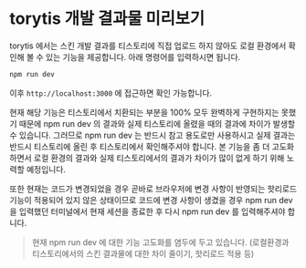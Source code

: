 # torytis 개발 결과물 미리보기

torytis 에서는 스킨 개발 결과를 티스토리에 직접 업로드 하지 않아도 로컬 환경에서 확인해 볼 수 있는 기능을 제공합니다. 아래 명령어를 입력하시면 됩니다.

```bash
npm run dev
```

이후 `http://localhost:3000` 에 접근하면 확인 가능합니다.

현재 해당 기능은 티스토리에서 치환되는 부분을 100% 모두 완벽하게 구현하지는 못했기 때문에 npm run dev 의 결과와 실제 티스토리에 올렸을 때의 결과에 차이가 발생할 수 있습니다. 그러므로 npm run dev 는 반드시 참고 용도로만 사용하시고 실제 결과는 반드시 티스토리에 올린 후 티스토리에서 확인해주셔야 합니다.
본 기능을 좀 더 고도화 하면서 로컬 환경의 결과와 실제 티스토리에서의 결과가 차이가 많이 없게 하기 위해 노력할 예정입니다.

또한 현재는 코드가 변경되었을 경우 곧바로 브라우저에 변경 사항이 반영되는 핫리로드 기능이 적용되어 있지 않은 상태이므로 코드에 변경 사항이 생겼을 경우 npm run dev 을 입력했던 터미널에서 현재 세션을 종료한 후 다시 npm run dev 를 입력해주셔야 합니다.

> 현재 npm run dev 에 대한 기능 고도화를 염두에 두고 있습니다. (로컬환경과 티스토리에서의 스킨 결과물에 대한 차이 줄이기, 핫리로드 적용 등)
